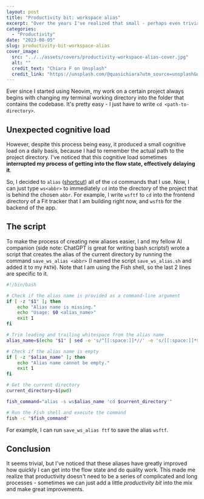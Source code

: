 ```yaml
---
layout: post
title: "Productivity bit: workspace alias"
excerpt: "Over the years I've realized that small - perhaps even trivial - productivity improvements can really add up to produce an efficient work environment. I call these improvements productivity bits. In today's blog post, I am sharing the productivity bit that helps me kickstart my work on a certain workspace."
categories:
  - "Productivity"
date: "2023-08-05"
slug: productivity-bit-workspace-alias
cover_image:
  src: "../../assets/covers/productivity-workspace-alias-cover.jpg"
  alt: ""
  credit_text: "Chiara F on Unsplash"
  credit_link: "https://unsplash.com/@quasichiara?utm_source=unsplash&utm_medium=referral&utm_content=creditCopyText"
---
```


Ever since I started using Neovim, my work on a certain project always begins with changing my terminal working directory into the folder that contains the codebase. It's pretty easy - I just have to write `cd <path-to-directory>`.

## Unexpected cognitive load

However, despite this process being easy, it produced a small cognitive load on a daily basis, because I had to remember the actual path to the project directory. I've noticed that this cognitive load sometimes **interrupted my process of getting into the flow state, effectively delaying it**.

So, I decided to `alias` ([shortcut](https://linuxize.com/post/how-to-create-bash-aliases/)) all of the `cd` commands that I use. Now, I can just type `ws<abbr>` to immediately `cd` into the directory of the project that is behind the chosen `abbr`. For example, I write `wsftf` to `cd` into the frontend directory of a Fit tracker that I am building right now, and `wsftb` for the backend of the app.

## The script

To make the process of creating new aliases easier, I and my fellow AI companion (side note: ChatGPT is great for writing bash scripts!) wrote a script that creates the alias of the current directory by running the command `save_ws_alias <abbr>` (I named the script `save_ws_alias.sh` and added it to my `PATH`). Note that I am using the Fish shell, so the last 2 lines are specific to it.

```bash
#!/bin/bash

# Check if the alias name is provided as a command-line argument
if [ -z "$1" ]; then
    echo "Alias name is missing."
    echo "Usage: $0 <alias_name>"
    exit 1
fi

# Trim leading and trailing whitespace from the alias name
alias_name=$(echo "$1" | sed -e 's/^[[:space:]]*//' -e 's/[[:space:]]*$//')

# Check if the alias name is empty
if [ -z "$alias_name" ]; then
    echo "Alias name cannot be empty."
    exit 1
fi

# Get the current directory
current_directory=$(pwd)

fish_command="alias -s ws$alias_name 'cd $current_directory'"

# Run the Fish shell and execute the command
fish -c "$fish_command"
```

For example, I can run `save_ws_alias ftf` to save the alias `wsftf`.

## Conclusion

It seems trivial, but I've noticed that these aliases have greatly improved how quickly I can get into the flow state and do quality work. This made me realize that productivity doesn't need to be a series of complicated and long processes - sometimes we can just add a little _productivity bit_ into the mix and make great improvements.
